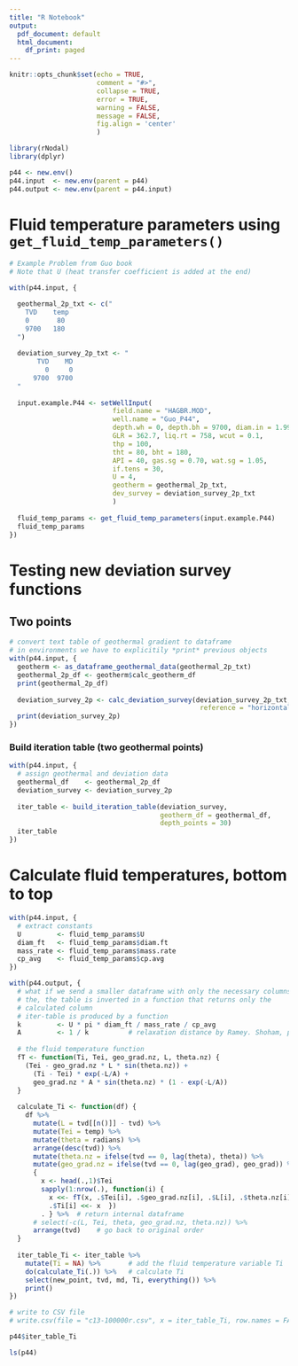 ---
title: "R Notebook"
output:
  pdf_document: default
  html_document:
    df_print: paged
---

```{r setup, include = FALSE, error=TRUE, message=FALSE, warning=FALSE}
knitr::opts_chunk$set(echo = TRUE, 
                      comment = "#>",
                      collapse = TRUE,
                      error = TRUE,
                      warning = FALSE,
                      message = FALSE,
                      fig.align = 'center'
                      )
```

```{r}
library(rNodal)
library(dplyr)

p44 <- new.env()
p44.input  <- new.env(parent = p44)
p44.output <- new.env(parent = p44.input)
```


# Fluid temperature parameters using `get_fluid_temp_parameters()`
```{r}
# Example Problem from Guo book
# Note that U (heat transfer coefficient is added at the end)

with(p44.input, {

  geothermal_2p_txt <- c("
    TVD    temp
    0       80
    9700   180
  ")
  
  deviation_survey_2p_txt <- "
       TVD    MD
         0     0
      9700  9700
  "
  
  input.example.P44 <- setWellInput(
                          field.name = "HAGBR.MOD", 
                          well.name = "Guo_P44", 
                          depth.wh = 0, depth.bh = 9700, diam.in = 1.995, 
                          GLR = 362.7, liq.rt = 758, wcut = 0.1, 
                          thp = 100, 
                          tht = 80, bht = 180, 
                          API = 40, gas.sg = 0.70, wat.sg = 1.05, 
                          if.tens = 30,
                          U = 4,
                          geotherm = geothermal_2p_txt,
                          dev_survey = deviation_survey_2p_txt
                          )
  
  fluid_temp_params <- get_fluid_temp_parameters(input.example.P44)
  fluid_temp_params
})

```


# Testing new deviation survey functions

## Two points
```{r}
# convert text table of geothermal gradient to dataframe
# in environments we have to explicitily *print* previous objects
with(p44.input, {
  geotherm <- as_dataframe_geothermal_data(geothermal_2p_txt)
  geothermal_2p_df <- geotherm$calc_geotherm_df
  print(geothermal_2p_df)
  
  deviation_survey_2p <- calc_deviation_survey(deviation_survey_2p_txt, 
                                                reference = "horizontal")
  print(deviation_survey_2p)
})
```


### Build iteration table (two geothermal points)

```{r table-iter_table, rows.print=25}
with(p44.input, {
  # assign geothermal and deviation data
  geothermal_df    <- geothermal_2p_df
  deviation_survey <- deviation_survey_2p
  
  iter_table <- build_iteration_table(deviation_survey, 
                                      geotherm_df = geothermal_df, 
                                      depth_points = 30)
  iter_table
})
```

# Calculate fluid temperatures, bottom to top

```{r function-that-returns-Ti, rows.print=50}
with(p44.input, {
  # extract constants
  U         <- fluid_temp_params$U
  diam_ft   <- fluid_temp_params$diam.ft
  mass_rate <- fluid_temp_params$mass.rate
  cp_avg    <- fluid_temp_params$cp.avg
})  

with(p44.output, {
  # what if we send a smaller dataframe with only the necessary columns
  # the, the table is inverted in a function that returns only the 
  # calculated column
  # iter-table is produced by a function
  k         <- U * pi * diam_ft / mass_rate / cp_avg
  A         <- 1 / k          # relaxation distance by Ramey. Shoham, pg 297
  
  # the fluid temperature function
  fT <- function(Ti, Tei, geo_grad.nz, L, theta.nz) {
    (Tei - geo_grad.nz * L * sin(theta.nz)) +
      (Ti - Tei) * exp(-L/A) +
      geo_grad.nz * A * sin(theta.nz) * (1 - exp(-L/A))
  }
  
  calculate_Ti <- function(df) {
    df %>% 
      mutate(L = tvd[[n()]] - tvd) %>% 
      mutate(Tei = temp) %>% 
      mutate(theta = radians) %>% 
      arrange(desc(tvd)) %>% 
      mutate(theta.nz = ifelse(tvd == 0, lag(theta), theta)) %>%
      mutate(geo_grad.nz = ifelse(tvd == 0, lag(geo_grad), geo_grad)) %>% 
      { 
        x <- head(.,1)$Tei 
        sapply(1:nrow(.), function(i) { 
          x <<- fT(x, .$Tei[i], .$geo_grad.nz[i], .$L[i], .$theta.nz[i]) # global x
          .$Ti[i] <<- x  }) 
        . } %>%  # return internal dataframe
      # select(-c(L, Tei, theta, geo_grad.nz, theta.nz)) %>% 
      arrange(tvd)    # go back to original order
  }
  
  iter_table_Ti <- iter_table %>% 
    mutate(Ti = NA) %>%       # add the fluid temperature variable Ti
    do(calculate_Ti(.)) %>%   # calculate Ti
    select(new_point, tvd, md, Ti, everything()) %>% 
    print()
})
```

```{r eval=FALSE}
# write to CSV file
# write.csv(file = "c13-100000r.csv", x = iter_table_Ti, row.names = FALSE)
```

```{r}
p44$iter_table_Ti
```

```{r}
ls(p44)
```

